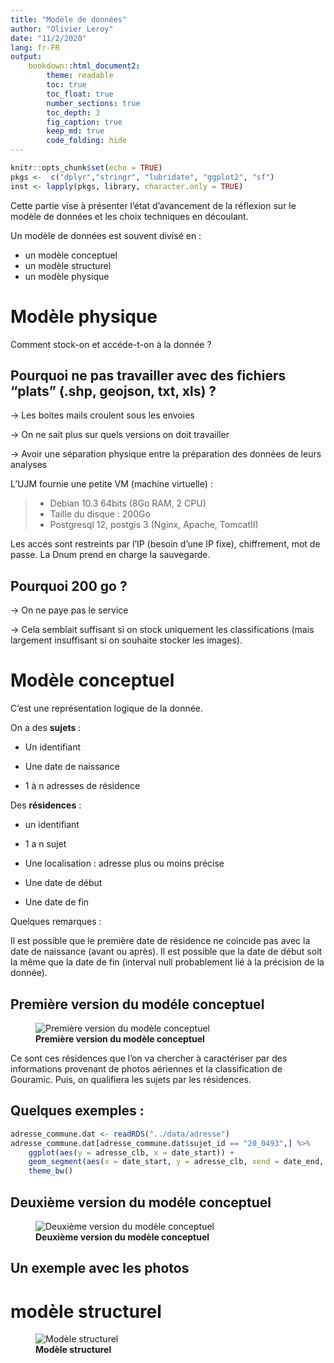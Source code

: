```yaml
---
title: "Modèle de données"
author: "Olivier Leroy"
date: "11/2/2020"
lang: fr-FR
output: 
    bookdown::html_document2:
        theme: readable
        toc: true
        toc_float: true
        number_sections: true
        toc_depth: 3
        fig_caption: true
        keep_md: true
        code_folding: hide
---
```



```r
knitr::opts_chunk$set(echo = TRUE)
pkgs <-  c("dplyr","stringr", "lubridate", "ggplot2", "sf")
inst <- lapply(pkgs, library, character.only = TRUE)
```

Cette partie vise à présenter l'état d'avancement de la réflexion sur le modèle de données et les choix techniques en découlant.

Un modèle de données est souvent divisé en :

- un modèle conceptuel
- un modèle structurel 
- un modèle physique

# Modèle physique

Comment stock-on et accéde-t-on à la donnée ? 

## Pourquoi ne pas travailler avec des fichiers "plats" (.shp, geojson, txt, xls) ? 

&rarr; Les boites mails croulent sous les envoies 

&rarr; On ne sait plus sur quels versions on doit travailler

&rarr; Avoir une séparation physique entre la préparation des données de leurs analyses

L'UJM fournie une petite VM (machine virtuelle) : 


> * Debian 10.3 64bits (8Go RAM, 2 CPU)
> * Taille du disque  : 200Go
> * Postgresql 12, postgis 3 (Nginx, Apache, TomcatII)

Les accés sont restreints par l'IP (besoin d'une IP fixe), chiffrement, mot de passe. La Dnum prend en charge la sauvegarde. 

## Pourquoi 200 go ?

&rarr; On ne paye pas le service

&rarr; Cela semblait suffisant si on stock uniquement les classifications (mais largement insuffisant si on souhaite stocker les images).

# Modèle conceptuel

C'est une représentation logique de la donnée.

On a des **sujets** : 

* Un identifiant

* Une date de naissance

* 1 à n adresses de résidence 


Des **résidences** :

* un identifiant 

* 1 a n sujet 

* Une localisation : adresse plus ou moins précise

* Une date de début 

* Une date de fin



Quelques remarques :

Il est possible que le première date de résidence ne coincide pas avec la date de naissance (avant ou après). Il est possible que la date de début soit la même que la date de fin (interval null probablement lié à la précision de la donnée). 

## Première version du modéle conceptuel

![**Première version du modèle conceptuel**](/home/defuneste/Documents/recherche/gouramic/rapport/test.jpg#center)


Ce sont ces résidences que l'on va chercher à caractériser par des informations provenant de photos aériennes et la classification de Gouramic. Puis, on qualifiera les sujets par les résidences. 

## Quelques exemples :

```r
adresse_commune.dat <- readRDS("../data/adresse")
adresse_commune.dat[adresse_commune.dat$sujet_id == "20_0493",] %>% 
    ggplot(aes(y = adresse_clb, x = date_start)) +
    geom_segment(aes(x = date_start, y = adresse_clb, xend = date_end, yend = adresse_clb, col = as.factor(adresse_jointives), lwd = 1)) +
    theme_bw()
```

## Deuxième version du modéle conceptuel

![**Deuxième version du modèle conceptuel**](/home/defuneste/Documents/recherche/gouramic/rapport/modele-logique-2-1.jpg#center)


## Un exemple avec les photos

# modèle structurel 

![**Modèle structurel**](/home/defuneste/Documents/recherche/gouramic/rapport/gouramic_db_Diagram.png)

